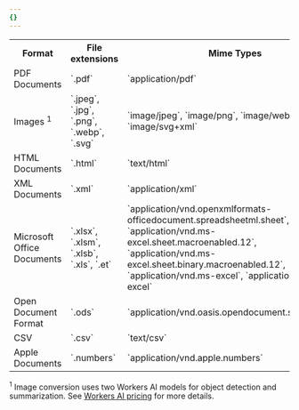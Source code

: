 ```yaml
---
{}
---
```


<table>
	<tbody>
		<th colspan="5" rowspan="1" style="width:160px">
			Format
		</th>
		<th colspan="5" rowspan="1">
			File extensions
		</th>
		<th colspan="5" rowspan="1">
			Mime Types
		</th>
		<tr>
			<td colspan="5" rowspan="1">
				PDF Documents
			</td>
			<td colspan="5" rowspan="1">
				`.pdf`
			</td>
			<td colspan="5" rowspan="1">
				`application/pdf`
			</td>
		</tr>
		<tr>
			<td colspan="5" rowspan="1">
				Images <sup>1</sup>
			</td>
			<td colspan="5" rowspan="1">
				`.jpeg`, `.jpg`, `.png`, `.webp`, `.svg`
			</td>
			<td colspan="5" rowspan="1">
				`image/jpeg`, `image/png`, `image/webp`, `image/svg+xml`
			</td>
		</tr>
		<tr>
			<td colspan="5" rowspan="1">
				HTML Documents
			</td>
			<td colspan="5" rowspan="1">
				`.html`
			</td>
			<td colspan="5" rowspan="1">
				`text/html`
			</td>
		</tr>
		<tr>
			<td colspan="5" rowspan="1">
				XML Documents
			</td>
			<td colspan="5" rowspan="1">
				`.xml`
			</td>
			<td colspan="5" rowspan="1">
				`application/xml`
			</td>
		</tr>
		<tr>
			<td colspan="5" rowspan="1">
				Microsoft Office Documents
			</td>
			<td colspan="5" rowspan="1">
				`.xlsx`, `.xlsm`, `.xlsb`, `.xls`, `.et`
			</td>
			<td colspan="5" rowspan="1">
				`application/vnd.openxmlformats-officedocument.spreadsheetml.sheet`,
				`application/vnd.ms-excel.sheet.macroenabled.12`,
				`application/vnd.ms-excel.sheet.binary.macroenabled.12`,
				`application/vnd.ms-excel`, `application/vnd.ms-excel`
			</td>
		</tr>
		<tr>
			<td colspan="5" rowspan="1">
				Open Document Format
			</td>
			<td colspan="5" rowspan="1">
				`.ods`
			</td>
			<td colspan="5" rowspan="1">
				`application/vnd.oasis.opendocument.spreadsheet`
			</td>
		</tr>
		<tr>
			<td colspan="5" rowspan="1">
				CSV
			</td>
			<td colspan="5" rowspan="1">
				`.csv`
			</td>
			<td colspan="5" rowspan="1">
				`text/csv`
			</td>
		</tr>
		<tr>
			<td colspan="5" rowspan="1">
				Apple Documents
			</td>
			<td colspan="5" rowspan="1">
				`.numbers`
			</td>
			<td colspan="5" rowspan="1">
				`application/vnd.apple.numbers`
			</td>
		</tr>
	</tbody>
</table>

<sup>1</sup> Image conversion uses two Workers AI models for object detection
and summarization. See [Workers AI
pricing](/workers-ai/features/markdown-conversion/#pricing) for more details.
